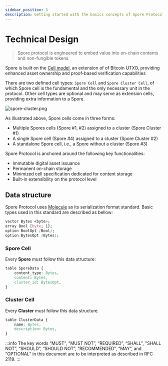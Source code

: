 ```yaml
---
sidebar_position: 3
description: Getting started with the basics concepts of Spore Protocol.
---
```

# Technical Design
> Spore protocol is engineered to embed value into on-chain contents and non-fungible tokens.

Spore is built on the [Cell model](https://docs.nervos.org/docs/basics/concepts/cell-model/), an extension of of Bitcoin UTXO, providing enhanced asset ownership and proof-based verification capabilities

There are two defined cell types: `Spore Cell` and `Spore Cluster Cell`, of which Spore cell is the fundamental and the only necessary unit in the protocol. Other cell types are optional and may serve as extension cells, providing extra information to a Spore.

![spore-cluster.png](../../static/img/basics/tech-design/spore-cluster.png)

As illustrated above, Spore cells come in three forms:

- Multiple Spores cells (Spore #1, #2) assigned to a cluster (Spore Cluster #1)
- A single Spore cell (Spore #4) assigned to a cluster (Spore Cluster #2)
- A standalone Spore cell, i.e., a Spore without a cluster (Spore #3)

Spore Protocol is anchored around the following key functionalities:

- Immutable digital asset issuance
- Permanent on-chain storage
- Minimized cell specification dedicated for content storage
- Built-in extensibility on the protocol level


## Data structure

Spore Protocol uses [Molecule](https://github.com/nervosnetwork/rfcs/blob/master/rfcs/0008-serialization/0008-serialization.md#molecule) as its serialization format standard. Basic types used in this standard are described as bellow:

```css
vector Bytes <byte>;
array Bool [byte; 1];
option BoolOpt (Bool);
option BytesOpt (Bytes);
```

### Spore Cell

Every **Spore** must follow this data structure:

```css
table SporeData {
    content_type: Bytes,
    content: Bytes,
    cluster_id: BytesOpt,
}
```

### Cluster Cell

Every **Cluster** must follow this data structure.

```css
table ClusterData {
    name: Bytes,
    description: Bytes,
}
```

:::info
The key words “MUST”, “MUST NOT”, “REQUIRED”, “SHALL”, “SHALL NOT”, “SHOULD”, “SHOULD NOT”, “RECOMMENDED”, “MAY”, and “OPTIONAL” in this document are to be interpreted as described in RFC 2119.
:::
